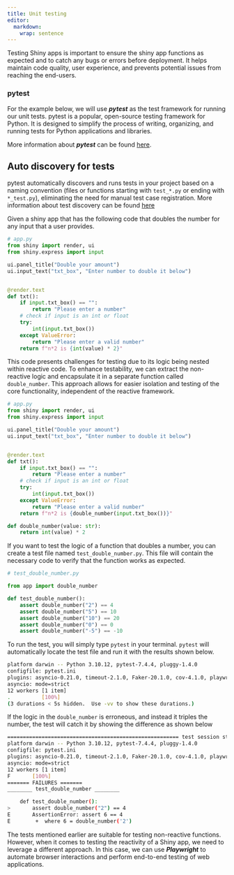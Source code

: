 ```yaml
---
title: Unit testing
editor:
  markdown:
    wrap: sentence
---
```


Testing Shiny apps is important to ensure the shiny app functions as expected and to catch any bugs or errors before deployment. It helps maintain code quality, user experience, and prevents potential issues from reaching the end-users.

### pytest

For the example below, we will use ***pytest*** as the test framework for running our unit tests. pytest is a popular, open-source testing framework for Python. It is designed to simplify the process of writing, organizing, and running tests for Python applications and libraries.

More information about ***pytest*** can be found [here](https://docs.pytest.org/en/8.2.x/contents.html).

::: {.callout-tip collapse="true"}
## Auto discovery for tests

pytest automatically discovers and runs tests in your project based on a naming convention (files or functions starting with `test_*.py` or ending with `*_test.py`), eliminating the need for manual test case registration. More information about test discovery can be found [here](https://docs.pytest.org/en/8.2.x/explanation/goodpractices.html#test-discovery)
:::


Given a shiny app that has the following code that doubles the number for any input that a user provides.

```python
# app.py
from shiny import render, ui
from shiny.express import input

ui.panel_title("Double your amount")
ui.input_text("txt_box", "Enter number to double it below")


@render.text
def txt():
    if input.txt_box() == "":
        return "Please enter a number"
    # check if input is an int or float
    try:
        int(input.txt_box())
    except ValueError:
        return "Please enter a valid number"
    return f"n*2 is {int(value) * 2}"
```

This code presents challenges for testing due to its logic being nested within reactive code. To enhance testability, we can extract the non-reactive logic and encapsulate it in a separate function called `double_number`. This approach allows for easier isolation and testing of the core functionality, independent of the reactive framework.


```python
# app.py
from shiny import render, ui
from shiny.express import input

ui.panel_title("Double your amount")
ui.input_text("txt_box", "Enter number to double it below")


@render.text
def txt():
    if input.txt_box() == "":
        return "Please enter a number"
    # check if input is an int or float
    try:
        int(input.txt_box())
    except ValueError:
        return "Please enter a valid number"
    return f"n*2 is {double_number(input.txt_box())}"

def double_number(value: str):
    return int(value) * 2
```

If you want to test the logic of a function that doubles a number, you can create a test file named `test_double_number.py`. This file will contain the necessary code to verify that the function works as expected.

```python
# test_double_number.py

from app import double_number

def test_double_number():
    assert double_number("2") == 4
    assert double_number("5") == 10
    assert double_number("10") == 20
    assert double_number("0") == 0
    assert double_number("-5") == -10
```

To run the test, you will simply type `pytest` in your terminal. `pytest` will automatically locate the test file and run it with the results shown below.

```bash
platform darwin -- Python 3.10.12, pytest-7.4.4, pluggy-1.4.0
configfile: pytest.ini
plugins: asyncio-0.21.0, timeout-2.1.0, Faker-20.1.0, cov-4.1.0, playwright-0.4.4, rerunfailures-11.1.2, xdist-3.3.1, base-url-2.1.0, hydra-core-1.3.2, anyio-3.7.0, syrupy-4.0.5, shiny-1.0.0
asyncio: mode=strict
12 workers [1 item]
.          [100%]
(3 durations < 5s hidden.  Use -vv to show these durations.)
```

If the logic in the `double_number` is erroneous, and instead it triples the number, the test will catch it by showing the difference as shown below

```bash
======================================================= test session starts =======================================================
platform darwin -- Python 3.10.12, pytest-7.4.4, pluggy-1.4.0
configfile: pytest.ini
plugins: asyncio-0.21.0, timeout-2.1.0, Faker-20.1.0, cov-4.1.0, playwright-0.4.4, rerunfailures-11.1.2, xdist-3.3.1, base-url-2.1.0, hydra-core-1.3.2, anyio-3.7.0, syrupy-4.0.5, shiny-1.0.0
asyncio: mode=strict
12 workers [1 item]
F       [100%]
======= FAILURES =======
________ test_double_number ________

    def test_double_number():
>       assert double_number("2") == 4
E       AssertionError: assert 6 == 4
E        +  where 6 = double_number('2')

```

The tests mentioned earlier are suitable for testing non-reactive functions. However, when it comes to testing the reactivity of a Shiny app, we need to leverage a different approach. In this case, we can use ***Playwright*** to automate browser interactions and perform end-to-end testing of web applications.
